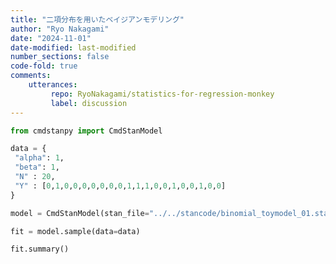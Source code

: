 ```yaml
---
title: "二項分布を用いたベイジアンモデリング"
author: "Ryo Nakagami"
date: "2024-11-01"
date-modified: last-modified
number_sections: false
code-fold: true
comments:
    utterances:
         repo: RyoNakagami/statistics-for-regression-monkey
         label: discussion
---
```



```python
from cmdstanpy import CmdStanModel

data = {
 "alpha": 1,
 "beta": 1,
 "N" : 20,
 "Y" : [0,1,0,0,0,0,0,0,0,1,1,1,0,0,1,0,0,1,0,0]
}

model = CmdStanModel(stan_file="../../stancode/binomial_toymodel_01.stan")
```


```python
fit = model.sample(data=data)
```



```python
fit.summary()
```